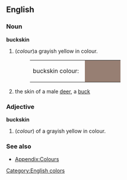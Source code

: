 ==English==

===Noun===
'''buckskin''' 
# (''colour'')a grayish yellow in colour.
#:<table><tr><td>buckskin colour: &nbsp;</td><td bgcolor="#977F73" width="80">&nbsp; </td></tr></table>
# the skin of a male [[deer]], a [[buck]]

===Adjective===
'''buckskin'''
#(''colour'') of a grayish yellow in colour.

===See also===
*[[Wiktionary_Appendix:Colours|Appendix:Colours]]

[[Category:English colors]]